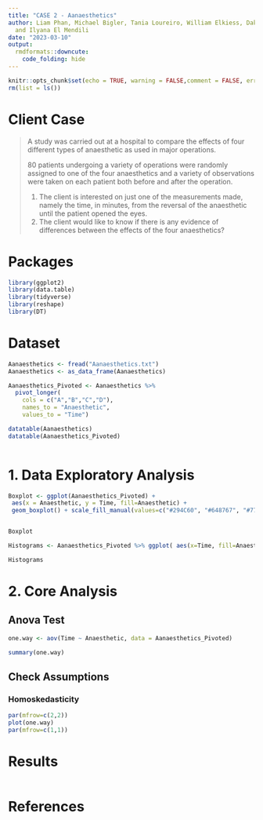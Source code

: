 ```yaml
---
title: "CASE 2 - Aanaesthetics"
author: Liam Phan, Michael Bigler, Tania Loureiro, William Elkiess, Dakota Cuellar
  and Ilyana El Mendili
date: "2023-03-10"
output: 
  rmdformats::downcute:
    code_folding: hide
---
```


```r

knitr::opts_chunk$set(echo = TRUE, warning = FALSE,comment = FALSE, error = FALSE)
rm(list = ls())

```

# Client Case

> A study was carried out at a hospital to compare the effects of four different types of anaesthetic as used in major operations.
>
> 80 patients undergoing a variety of operations were randomly assigned to one of the four anaesthetics and a variety of observations were taken on each patient both before and after the operation.
>
> 1.  The client is interested on just one of the measurements made, namely the time, in minutes, from the reversal of the anaesthetic until the patient opened the eyes.
> 2.  The client would like to know if there is any evidence of differences between the effects of the four anaesthetics?

# Packages

```r

library(ggplot2)
library(data.table)
library(tidyverse)
library(reshape)
library(DT)

```

# Dataset


```r

Aanaesthetics <- fread("Aanaesthetics.txt")
Aanaesthetics <- as_data_frame(Aanaesthetics)

Aanaesthetics_Pivoted <- Aanaesthetics %>% 
  pivot_longer(
    cols = c("A","B","C","D"), 
    names_to = "Anaesthetic", 
    values_to = "Time")

datatable(Aanaesthetics)
datatable(Aanaesthetics_Pivoted)
                              
```


# 1. Data Exploratory Analysis

```r

Boxplot <- ggplot(Aanaesthetics_Pivoted) +
 aes(x = Anaesthetic, y = Time, fill=Anaesthetic) +
 geom_boxplot() + scale_fill_manual(values=c("#294C60", "#648767", "#7776BC","#967D69")) + labs(title = "Boxplots", subtitle = "Aanesthetics", caption = "©2023 Alpine Insights") +  theme_minimal() + theme(plot.title = element_text(face = "bold"))


Boxplot

```

```r

Histograms <- Aanaesthetics_Pivoted %>% ggplot( aes(x=Time, fill=Anaesthetic)) + geom_histogram( color="#e9ecef", alpha=1, position = 'identity', binwidth = 1) + scale_fill_manual(values=c("#294C60", "#648767", "#7776BC","#967D69")) + theme_minimal() + labs(fill="") + facet_wrap(~Anaesthetic) + theme(plot.title = element_text(face = "bold")) + labs(title = "Histograms", subtitle = "Aanesthetics", caption = "©2023 Alpine Insights")

Histograms

```

# 2. Core Analysis

## Anova Test

```r

one.way <- aov(Time ~ Anaesthetic, data = Aanaesthetics_Pivoted)

summary(one.way)

```

## Check Assumptions

### Homoskedasticity

```r

par(mfrow=c(2,2))
plot(one.way)
par(mfrow=c(1,1))

```



# Results

```r



```

# References
